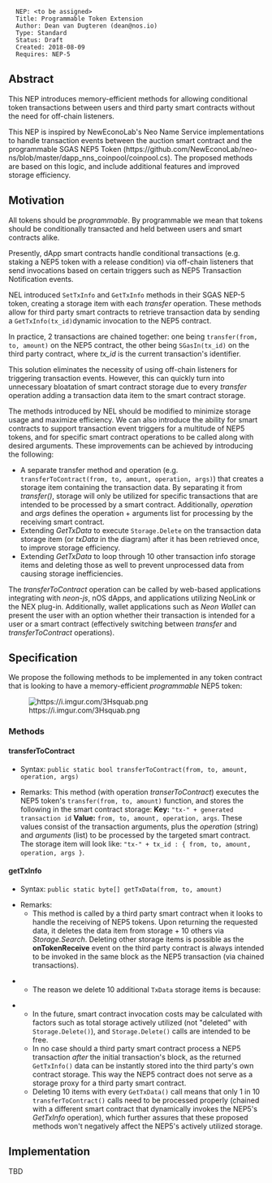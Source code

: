 <pre>
  NEP: <to be assigned>
  Title: Programmable Token Extension
  Author: Dean van Dugteren (dean@nos.io)
  Type: Standard
  Status: Draft
  Created: 2018-08-09
  Requires: NEP-5
</pre>

==Abstract==

This NEP introduces memory-efficient methods for allowing conditional token transactions between users and third party smart contracts without the need for off-chain listeners.

This NEP is inspired by NewEconoLab's Neo Name Service implementations to handle transaction events between the auction smart contract and the programmable SGAS NEP5 Token (https://github.com/NewEconoLab/neo-ns/blob/master/dapp_nns_coinpool/coinpool.cs). The proposed methods are based on this logic, and include additional features and improved storage efficiency.

==Motivation==
All tokens should be ''programmable''. By programmable we mean that tokens should be conditionally transacted and held between users and smart contracts alike.

Presently, dApp smart contracts handle conditional transactions (e.g. staking a NEP5 token with a release condition) via off-chain listeners that send invocations based on certain triggers such as NEP5 Transaction Notification events.

NEL introduced <code>SetTxInfo</code> and <code>GetTxInfo</code> methods in their SGAS NEP-5 token, creating a storage item with each ''transfer'' operation. These methods allow for third party smart contracts to retrieve transaction data by sending a <code>GetTxInfo(tx_id)</code>dynamic invocation to the NEP5 contract.

In practice, 2 transactions are chained together: one being <code>transfer(from, to, amount)</code> on the NEP5 contract, the other being <code>SGasIn(tx_id)</code> on the third party contract, where ''tx_id'' is the current transaction's identifier.

This solution eliminates the necessity of using off-chain listeners for triggering transaction events. However, this can quickly turn into unnecessary bloatation of smart contract storage due to every ''transfer'' operation adding a transaction data item to the smart contract storage.

The methods introduced by NEL should be modified to minimize storage usage and maximize efficiency. We can also introduce the ability for smart contracts to support transaction event triggers for a multitude of NEP5 tokens, and for specific smart contract operations to be called along with desired arguments. These improvements can be achieved by introducing the following:

* A separate transfer method and operation (e.g. <code>transferToContract(from, to, amount, operation, args)</code>) that creates a storage item containing the transaction data. By separating it from ''transfer()'', storage will only be utilized for specific transactions that are intended to be processed by a smart contract. Additionally, ''operation'' and ''args'' defines the operation + arguments list for processing by the receiving smart contract.
* Extending ''GetTxData'' to execute <code>Storage.Delete</code> on the transaction data storage item (or ''txData'' in the diagram) after it has been retrieved once, to improve storage efficiency.
* Extending ''GetTxData'' to loop through 10 other transaction info storage items and deleting those as well to prevent unprocessed data from causing storage inefficiencies. 

The ''transferToContract'' operation can be called by web-based applications integrating with ''neon-js'', nOS dApps, and applications utilizing NeoLink or the NEX plug-in. Additionally, wallet applications such as ''Neon Wallet'' can present the user with an option whether their transaction is intended for a user or a smart contract (effectively switching between ''transfer'' and ''transferToContract'' operations).

==Specification==

We propose the following methods to be implemented in any token contract that is looking to have a memory-efficient ''programmable'' NEP5 token:

[[File:https://i.imgur.com/3Hsquab.png]]

===Methods===

====transferToContract====

* Syntax: <code>public static bool transferToContract(from, to, amount, operation, args)</code>

* Remarks: This method (with operation ''transerToContract'') executes the NEP5 token's <code>transfer(from, to, amount)</code> function, and stores the following in the smart contract storage: '''Key:''' <code>"tx-" + generated transaction id</code> '''Value:''' <code>from, to, amount, operation, args</code>. These values consist of the transaction arguments, plus the ''operation'' (string) and ''arguments'' (list) to be processed by the targeted smart contract. The storage item will look like: <code>"tx-" + tx_id : { from, to, amount, operation, args }</code>.

====getTxInfo====
* Syntax: <code>public static byte[] getTxData(from, to, amount)</code>

*Remarks:
**This method is called by a third party smart contract when it looks to handle the receiving of NEP5 tokens. Upon returning the requested data, it deletes the data item from storage + 10 others via ''Storage.Search''. Deleting other storage items is possible as the '''onTokenReceive''' event on the third party contract is always intended to be invoked in the same block as the NEP5 transaction (via chained transactions).

**The reason we delete 10 additional <code>TxData</code> storage items is because:

*** In the future, smart contract invocation costs may be calculated with factors such as total storage actively utilized (not "deleted" with <code>Storage.Delete()</code>), and <code>Storage.Delete()</code> calls are intended to be free.
*** In no case should a third party smart contract process a NEP5 transaction ''after'' the initial transaction's block, as the returned <code>GetTxInfo()</code> data can be instantly stored into the third party's own contract storage. This way the NEP5 contract does not serve as a storage proxy for a third party smart contract.
*** Deleting 10 items with every <code>GetTxData()</code> call means that only 1 in 10 <code>transferToContract()</code> calls need to be processed properly (chained with a different smart contract that dynamically invokes the NEP5's ''GetTxInfo'' operation), which further assures that these proposed methods won't negatively affect the NEP5's actively utilized storage.

==Implementation==
TBD
